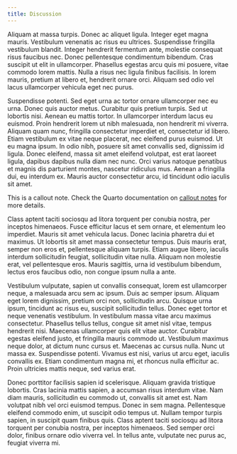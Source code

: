 ```yaml
---
title: Discussion
---
```


Aliquam at massa turpis. Donec ac aliquet ligula. Integer eget magna mauris. Vestibulum venenatis ac risus eu ultrices. Suspendisse fringilla vestibulum blandit. Integer hendrerit fermentum ante, molestie consequat risus faucibus nec. Donec pellentesque condimentum bibendum. Cras suscipit ut elit in ullamcorper. Phasellus egestas arcu quis mi posuere, vitae commodo lorem mattis. Nulla a risus nec ligula finibus facilisis. In lorem mauris, pretium at libero et, hendrerit ornare orci. Aliquam sed odio vel lacus ullamcorper vehicula eget nec purus.

Suspendisse potenti. Sed eget urna ac tortor ornare ullamcorper nec eu urna. Donec quis auctor metus. Curabitur quis pretium turpis. Sed ut lobortis nisi. Aenean eu mattis tortor. In ullamcorper interdum lacus eu euismod. Proin hendrerit lorem ut nibh malesuada, non hendrerit mi viverra. Aliquam quam nunc, fringilla consectetur imperdiet et, consectetur id libero. Etiam vestibulum ex vitae neque placerat, nec eleifend purus euismod. Ut eu magna ipsum. In odio nibh, posuere sit amet convallis sed, dignissim id ligula. Donec eleifend, massa sit amet eleifend volutpat, est erat laoreet ligula, dapibus dapibus nulla diam nec nunc. Orci varius natoque penatibus et magnis dis parturient montes, nascetur ridiculus mus. Aenean a fringilla dui, eu interdum ex. Mauris auctor consectetur arcu, id tincidunt odio iaculis sit amet.

::: {.callout-note}
This is a callout note. Check the Quarto documentation on [callout notes](https://quarto.org/docs/authoring/callouts.html) for more details.
:::

Class aptent taciti sociosqu ad litora torquent per conubia nostra, per inceptos himenaeos. Fusce efficitur lacus et sem ornare, et elementum leo imperdiet. Mauris sit amet vehicula lacus. Donec lacinia pharetra dui et maximus. Ut lobortis sit amet massa consectetur tempus. Duis mauris erat, semper non eros et, pellentesque aliquam turpis. Etiam augue libero, iaculis interdum sollicitudin feugiat, sollicitudin vitae nulla. Aliquam non molestie erat, vel pellentesque eros. Mauris sagittis, urna id vestibulum bibendum, lectus eros faucibus odio, non congue ipsum nulla a ante.

Vestibulum vulputate, sapien ut convallis consequat, lorem est ullamcorper neque, a malesuada arcu sem ac ipsum. Duis ac semper ipsum. Aliquam eget lorem dignissim, pretium orci non, sollicitudin arcu. Quisque urna ipsum, tincidunt ac risus eu, suscipit sollicitudin tellus. Donec eget tortor et neque venenatis vestibulum. In vestibulum massa vitae arcu maximus consectetur. Phasellus tellus tellus, congue sit amet nisl vitae, tempus hendrerit nisi. Maecenas ullamcorper quis elit vitae auctor. Curabitur egestas eleifend justo, et fringilla mauris commodo ut. Vestibulum maximus neque dolor, at dictum nunc cursus et. Maecenas ac cursus nulla. Nunc ut massa ex. Suspendisse potenti. Vivamus est nisi, varius ut arcu eget, iaculis convallis ex. Etiam condimentum magna mi, et rhoncus nulla efficitur ac. Proin ultricies mattis neque, sed varius erat.

Donec porttitor facilisis sapien id scelerisque. Aliquam gravida tristique lobortis. Cras lacinia mattis sapien, a accumsan risus interdum vitae. Nam diam mauris, sollicitudin eu commodo ut, convallis sit amet est. Nam volutpat nibh vel orci euismod tempus. Donec in sem magna. Pellentesque eleifend commodo enim, ut suscipit odio tempus ut. Nullam tempor turpis sapien, in suscipit quam finibus quis. Class aptent taciti sociosqu ad litora torquent per conubia nostra, per inceptos himenaeos. Sed semper orci dolor, finibus ornare odio viverra vel. In tellus ante, vulputate nec purus ac, feugiat viverra mi.

\clearpage